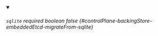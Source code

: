 
<details className="config-field" data-expandable="false" open>
<summary>

###### `sqlite` <span className="config-field-required" data-required="false">required</span> <span className="config-field-type">boolean</span> <span className="config-field-default">false</span> <span className="config-field-enum"></span> {#controlPlane-backingStore-embeddedEtcd-migrateFrom-sqlite}



</summary>



</details>
